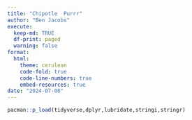```yaml
---
title: "Chipotle  Purrr"
author: "Ben Jacobs"
execute:
  keep-md: TRUE
  df-print: paged
  warning: false
format:
  html:
    theme: cerulean
    code-fold: true
    code-line-numbers: true
    embed-resources: true
date: "2024-07-08"
---
```



```r
pacman::p_load(tidyverse,dplyr,lubridate,stringi,stringr)
```

